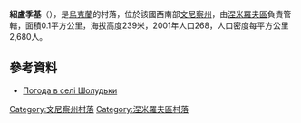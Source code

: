 {{coord|48|54|38|N|28|47|30|E|scale:30000|display=title}}

'''紹盧季基'''（{{lang-uk|Шолудьки}}），是[[烏克蘭|烏克蘭]]的村落，位於該國西南部[[文尼察州|文尼察州]]，由[[涅米羅夫區|涅米羅夫區]]負責管轄，面積0.1平方公里，海拔高度239米，2001年人口268，人口密度每平方公里2,680人。

==參考資料==
* [http://weather.in.ua/ua/vinnickaja/29111 Погода в селі Шолудьки] {{Wayback|url=http://weather.in.ua/ua/vinnickaja/29111 |date=20160305203744 }}

[[Category:文尼察州村落|Category:文尼察州村落]]
[[Category:涅米羅夫區村落|Category:涅米羅夫區村落]]


{{Vinnytsia-geo-stub}}